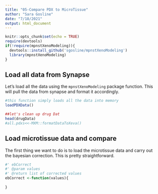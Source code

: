 ```yaml
---
title: "05-Compare PDX to MicroTissue"
author: "Sara Gosline"
date: "7/18/2021"
output: html_document
---
```


```r
knitr::opts_chunk$set(echo = TRUE)
require(devtools)
if(!require(mpnstXenoModeling)){
  devtools::install_github('sgosline/mpnstXenoModeling')
  library(mpnstXenoModeling)
}

```

## Load all data from Synapse

Let's load all the data using the `mpnstXenoModeling` package function. This will pull the data from synapse and format it accordingly.


```r
#this function simply loads all the data into memory
loadPDXData()

##let's clean up drug Dat
head(drugData)
#all.pdxs<<-MXM::formatDataToXeva()

```

## Load microtissue data and compare
The first thing we want to do is to load the microtissue data and carry out the bayesian correction. This is pretty straightforward.

```r

#' ebCorrect
#' @param values
#' @return list of corrected values
ebCorrect <-function(values){
  
}

```

  